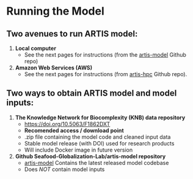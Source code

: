 # Running the Model

## Two avenues to run ARTIS model: 

1) **Local computer**
   - See the next pages for instructions (from the [artis-model](https://github.com/Seafood-Globalization-Lab/artis-model) Github repo)
2) **Amazon Web Services (AWS)**
   - See the next pages for instructions (from [artis-hpc](https://github.com/Seafood-Globalization-Lab/artis-hpc) Github repo).
  

## Two ways to obtain ARTIS model and model inputs:

1) **The Knowledge Network for Biocomplexity (KNB) data repository**
   - [https://doi.org/10.5063/F1862DXT](https://doi.org/10.5063/F1862DXT)
   - **__Recomended access / download point__** 
   - .zip file containing the model code and cleaned input data 
   - Stable model release (with DOI) used for research products
   - Will include Docker image in future version
2) **Github Seafood-Globalization-Lab/artis-model repository**
   - [artis-model](https://github.com/Seafood-Globalization-Lab/artis-model) Contains the latest released model codebase
   - Does *NOT* contain model inputs

